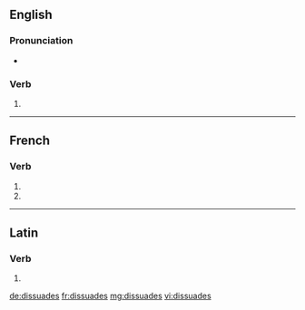 {{also|dissuadés}}
==English==

===Pronunciation===
* {{rhymes|eɪdz|lang=en}}

===Verb===
{{head|en}}

# {{en-third-person singular of|dissuade}}

----

==French==

===Verb===
{{fr-verb-form}}

# {{conjugation of|dissuader||2|s|pres|ind|lang=fr}}
# {{conjugation of|dissuader||2|s|pres|sub|lang=fr}}

----

==Latin==

===Verb===
{{la-verb-form|dissuādēs}}

# {{conjugation of|dissuādeō||2|s|pres|act|ind|lang=la}}

[[de:dissuades]]
[[fr:dissuades]]
[[mg:dissuades]]
[[vi:dissuades]]